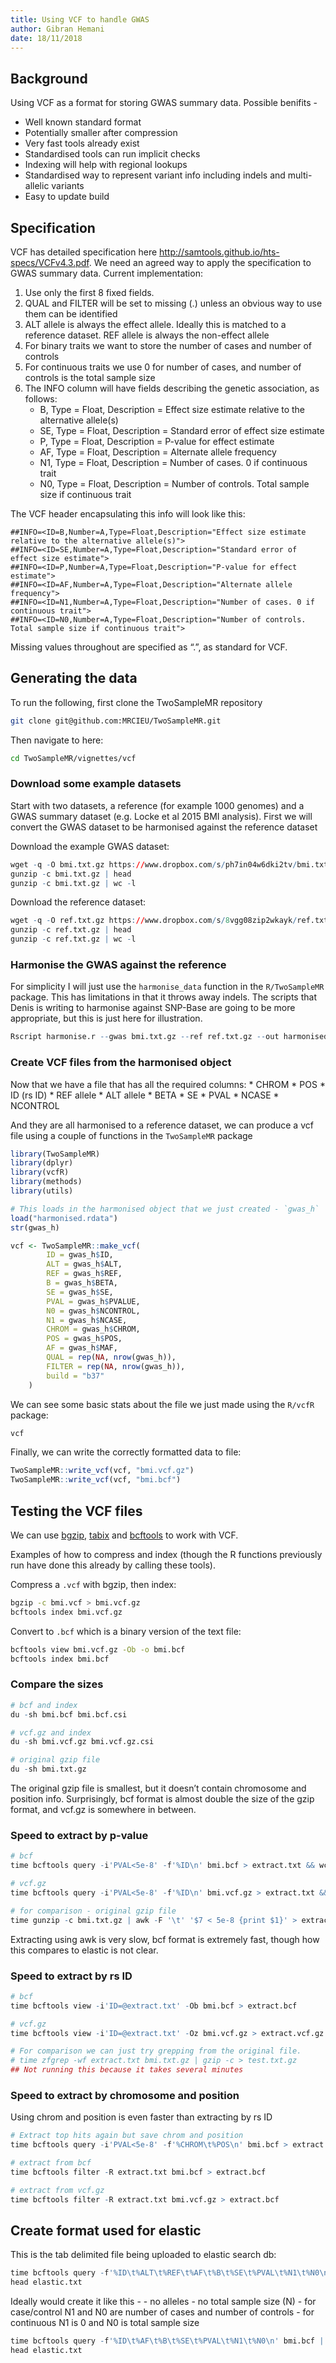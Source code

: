 ```yaml
---
title: Using VCF to handle GWAS
author: Gibran Hemani
date: 18/11/2018
---
```


## Background

Using VCF as a format for storing GWAS summary data. Possible benifits - 

* Well known standard format
* Potentially smaller after compression
* Very fast tools already exist
* Standardised tools can run implicit checks
* Indexing will help with regional lookups
* Standardised way to represent variant info including indels and multi-allelic variants
* Easy to update build


## Specification

VCF has detailed specification here [http://samtools.github.io/hts-specs/VCFv4.3.pdf](http://samtools.github.io/hts-specs/VCFv4.3.pdf). We need an agreed way to apply the specification to GWAS summary data. Current implementation:

1. Use only the first 8 fixed fields.
2. QUAL and FILTER will be set to missing (.) unless an obvious way to use them can be identified
3. ALT allele is always the effect allele. Ideally this is matched to a reference dataset. REF allele is always the non-effect allele
4. For binary traits we want to store the number of cases and number of controls
5. For continuous traits we use 0 for number of cases, and number of controls is the total sample size
6. The INFO column will have fields describing the genetic association, as follows:
	* B, Type = Float, Description = Effect size estimate relative to the alternative allele(s)
	* SE, Type = Float, Description = Standard error of effect size estimate
	* P, Type = Float, Description = P-value for effect estimate
	* AF, Type = Float, Description = Alternate allele frequency
	* N1, Type = Float, Description = Number of cases. 0 if continuous trait
	* N0, Type = Float, Description = Number of controls. Total sample size if continuous trait

The VCF header encapsulating this info will look like this:

```
##INFO=<ID=B,Number=A,Type=Float,Description="Effect size estimate relative to the alternative allele(s)">
##INFO=<ID=SE,Number=A,Type=Float,Description="Standard error of effect size estimate">
##INFO=<ID=P,Number=A,Type=Float,Description="P-value for effect estimate">
##INFO=<ID=AF,Number=A,Type=Float,Description="Alternate allele frequency">
##INFO=<ID=N1,Number=A,Type=Float,Description="Number of cases. 0 if continuous trait">
##INFO=<ID=N0,Number=A,Type=Float,Description="Number of controls. Total sample size if continuous trait">
```

Missing values throughout are specified as ".", as standard for VCF.



## Generating the data

To run the following, first clone the TwoSampleMR repository

```bash
git clone git@github.com:MRCIEU/TwoSampleMR.git
```

Then navigate to here:

```bash
cd TwoSampleMR/vignettes/vcf
```


### Download some example datasets

Start with two datasets, a reference (for example 1000 genomes) and a GWAS summary dataset (e.g. Locke et al 2015 BMI analysis). First we will convert the GWAS dataset to be harmonised against the reference dataset

Download the example GWAS dataset:

```r
wget -q -O bmi.txt.gz https://www.dropbox.com/s/ph7in04w6dki2tv/bmi.txt.gz?dl=0
gunzip -c bmi.txt.gz | head
gunzip -c bmi.txt.gz | wc -l
```

Download the reference dataset:

```r
wget -q -O ref.txt.gz https://www.dropbox.com/s/8vgg08zip2wkayk/ref.txt.gz?dl=0
gunzip -c ref.txt.gz | head
gunzip -c ref.txt.gz | wc -l
```

### Harmonise the GWAS against the reference

For simplicity I will just use the `harmonise_data` function in the `R/TwoSampleMR` package. This has limitations in that it throws away indels. The scripts that Denis is writing to harmonise against SNP-Base are going to be more appropriate, but this is just here for illustration.

```r
Rscript harmonise.r --gwas bmi.txt.gz --ref ref.txt.gz --out harmonised.rdata
```


### Create VCF files from the harmonised object

Now that we have a file that has all the required columns:
* CHROM
* POS
* ID (rs ID)
* REF allele
* ALT allele
* BETA
* SE
* PVAL
* NCASE
* NCONTROL

And they are all harmonised to a reference dataset, we can produce a vcf file using a couple of functions in the `TwoSampleMR` package

```r
library(TwoSampleMR)
library(dplyr)
library(vcfR)
library(methods)
library(utils)

# This loads in the harmonised object that we just created - `gwas_h`
load("harmonised.rdata")
str(gwas_h)

vcf <- TwoSampleMR::make_vcf(
		ID = gwas_h$ID,
		ALT = gwas_h$ALT, 
		REF = gwas_h$REF, 
		B = gwas_h$BETA, 
		SE = gwas_h$SE, 
		PVAL = gwas_h$PVALUE, 
		N0 = gwas_h$NCONTROL, 
		N1 = gwas_h$NCASE, 
		CHROM = gwas_h$CHROM, 
		POS = gwas_h$POS, 
		AF = gwas_h$MAF, 
		QUAL = rep(NA, nrow(gwas_h)),
		FILTER = rep(NA, nrow(gwas_h)), 
		build = "b37"
	)
```

We can see some basic stats about the file we just made using the `R/vcfR` package:


```r
vcf
```

Finally, we can write the correctly formatted data to file:

```r
TwoSampleMR::write_vcf(vcf, "bmi.vcf.gz")
TwoSampleMR::write_vcf(vcf, "bmi.bcf")
```


## Testing the VCF files

We can use [bgzip](https://vcf.iobio.io/help.html), [tabix](https://vcf.iobio.io/help.html) and [bcftools](https://samtools.github.io/bcftools/) to work with VCF.

Examples of how to compress and index (though the R functions previously run have done this already by calling these tools).

Compress a `.vcf` with bgzip, then index:

```bash
bgzip -c bmi.vcf > bmi.vcf.gz
bcftools index bmi.vcf.gz
```

Convert to `.bcf` which is a binary version of the text file:

```bash
bcftools view bmi.vcf.gz -Ob -o bmi.bcf
bcftools index bmi.bcf
```

### Compare the sizes

```r
# bcf and index
du -sh bmi.bcf bmi.bcf.csi
```

```r
# vcf.gz and index
du -sh bmi.vcf.gz bmi.vcf.gz.csi
```

```r
# original gzip file
du -sh bmi.txt.gz
```

The original gzip file is smallest, but it doesn't contain chromosome and position info. Surprisingly, bcf format is almost double the size of the gzip format, and vcf.gz is somewhere in between. 


### Speed to extract by p-value

```r
# bcf
time bcftools query -i'PVAL<5e-8' -f'%ID\n' bmi.bcf > extract.txt && wc -l extract.txt
```

```r
# vcf.gz
time bcftools query -i'PVAL<5e-8' -f'%ID\n' bmi.vcf.gz > extract.txt && wc -l extract.txt
```

```r
# for comparison - original gzip file
time gunzip -c bmi.txt.gz | awk -F '\t' '$7 < 5e-8 {print $1}' > extract.txt && wc -l extract.txt
```

Extracting using awk is very slow, bcf format is extremely fast, though how this compares to elastic is not clear.

### Speed to extract by rs ID

```r
# bcf
time bcftools view -i'ID=@extract.txt' -Ob bmi.bcf > extract.bcf
```

```r
# vcf.gz
time bcftools view -i'ID=@extract.txt' -Oz bmi.vcf.gz > extract.vcf.gz
```

```r
# For comparison we can just try grepping from the original file.
# time zfgrep -wf extract.txt bmi.txt.gz | gzip -c > test.txt.gz
## Not running this because it takes several minutes
```

### Speed to extract by chromosome and position

Using chrom and position is even faster than extracting by rs ID

```r
# Extract top hits again but save chrom and position
time bcftools query -i'PVAL<5e-8' -f'%CHROM\t%POS\n' bmi.bcf > extract.txt && wc -l extract.txt
```

```r
# extract from bcf
time bcftools filter -R extract.txt bmi.bcf > extract.bcf
```

```r
# extract from vcf.gz
time bcftools filter -R extract.txt bmi.vcf.gz > extract.bcf
```


## Create format used for elastic

This is the tab delimited file being uploaded to elastic search db:

```r
time bcftools query -f'%ID\t%ALT\t%REF\t%AF\t%B\t%SE\t%PVAL\t%N1\t%N0\n' bmi.bcf | sed 's@\t\.@\t@g' | grep -v '$\.' > elastic.txt
head elastic.txt
```

Ideally would create it like this - 
- no alleles
- no total sample size (N)
- for case/control N1 and N0 are number of cases and number of controls
- for continuous N1 is 0 and N0 is total sample size

```r
time bcftools query -f'%ID\t%AF\t%B\t%SE\t%PVAL\t%N1\t%N0\n' bmi.bcf | sed 's@\t\.@\t@g' | grep -v '$\.' > elastic.txt
head elastic.txt
```



